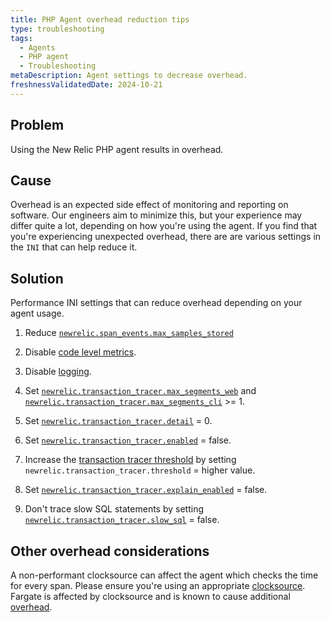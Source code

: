 ```yaml
---
title: PHP Agent overhead reduction tips
type: troubleshooting
tags:
  - Agents
  - PHP agent
  - Troubleshooting
metaDescription: Agent settings to decrease overhead.
freshnessValidatedDate: 2024-10-21
---
```


## Problem

Using the New Relic PHP agent results in overhead.

## Cause

Overhead is an expected side effect of monitoring and reporting on software. Our engineers aim to minimize this, but your experience may differ quite a lot, depending on how you're using the agent. If you find that you're experiencing unexpected overhead, there are are various settings in the `INI` that can help reduce it.

## Solution
Performance INI settings that can reduce overhead depending on your agent usage.

1. Reduce [`newrelic.span_events.max_samples_stored`](/docs/apm/agents/php-agent/configuration/php-agent-configuration/#inivar-span-events-max-samples-stored)

2. Disable [code level metrics](/docs/apm/agents/php-agent/configuration/php-agent-configuration/#inivar-code-level-metrics).

3. Disable [logging](/docs/apm/agents/php-agent/configuration/php-agent-configuration/#log-forwarding).

4. Set [`newrelic.transaction_tracer.max_segments_web`](/docs/apm/agents/php-agent/configuration/php-agent-configuration/#inivar-tt-maxsegweb) and [`newrelic.transaction_tracer.max_segments_cli`](/docs/apm/agents/php-agent/configuration/php-agent-configuration/#inivar-tt-maxsegcli) >= 1.

5. Set [`newrelic.transaction_tracer.detail`](/docs/apm/agents/php-agent/configuration/php-agent-configuration/#inivar-tt-detail) = 0.

6. Set [`newrelic.transaction_tracer.enabled`](/docs/agents/php-agent/configuration/php-agent-configuration#inivar-tt-enabled) = false.

7. Increase the [transaction tracer threshold](/docs/agents/php-agent/configuration/php-agent-configuration#inivar-tt-threshold) by setting `newrelic.transaction_tracer.threshold` = higher value.

8. Set [`newrelic.transaction_tracer.explain_enabled`](/docs/agents/php-agent/configuration/php-agent-configuration#inivar-tt-explain-enabled) = false.

9. Don't trace slow SQL statements by setting [`newrelic.transaction_tracer.slow_sql`](/docs/agents/php-agent/configuration/php-agent-configuration#inivar-tt-slowsql) = false.


## Other overhead considerations
A non-performant clocksource can affect the agent which checks the time for every span. Please ensure you're using an appropriate [clocksource](https://forum.newrelic.com/s/hubtopic/aAX8W0000008a7rWAA/relic-solution-php-agent-cpu-overhead-tips).
Fargate is affected by clocksource and is known to cause additional [overhead](/docs/apm/agents/php-agent/troubleshooting/fargate-nitro-clock-performance-impact/).
